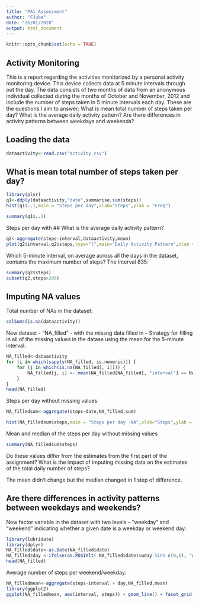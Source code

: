 ```yaml
---
title: "PA1_Assessment"
author: "FJube"
date: "26/01/2020"
output: html_document
---
```


```r
knitr::opts_chunk$set(echo = TRUE)
```

## Activity Monitoring
This is a report regarding the activities monitorized by a personal activity monitoring device. This device collects data at 5 minute intervals through out the day. The data consists of two months of data from an anonymous individual collected during the months of October and November, 2012 and include the number of steps taken in 5 minute intervals each day.
These are the questions I aim to answer: 
What is mean total number of steps taken per day? 
What is the average daily activity pattern? 
Are there differences in activity patterns between weekdays and weekends?

## Loading the data
```r
dataactivity<-read.csv("activity.csv")
```

## What is mean total number of steps taken per day? 
```r
library(plyr)
q1<-ddply(dataactivity,"date",summarise,sum(steps))
hist(q1$..1,main = "Steps per day",xlab="Steps",ylab = "Freq")
```
```r
summary(q1$..1)
```
Steps per day with
## What is the average daily activity pattern?
```r
q2<-aggregate(steps~interval,dataactivity,mean)
plot(q2$interval,q2$steps,type="l",main="Daily Activity Pattern",xlab = "Interval",ylab = "Average Steps")
```
Which 5-minute interval, on average across all the days in the dataset, contains the maximum number of steps? 
The interval 835:
```r
summary(q2$steps)
subset(q2,steps>206)
```
## Imputing NA values
Total number of NAs in the dataset:
```r
colSums(is.na(dataactivity))
```
New dataset - "NA_filled" - with the missng data filled in -- Strategy for filling in all of the missing values in the datase using the mean for the 5-minute interval:
```r
NA_filled<-dataactivity
for (i in which(sapply(NA_filled, is.numeric))) {
    for (j in which(is.na(NA_filled[, i]))) {
        NA_filled[j, i] <- mean(NA_filled[NA_filled[, "interval"] == NA_filled[j, "interval"], i],  na.rm = TRUE)
    }
}
head(NA_filled)
```

Steps per day without missing values
```r
NA_filledsum<-aggregate(steps~date,NA_filled,sum)

hist(NA_filledsum$steps,main = "Steps per day -NA",xlab="Steps",ylab = "Freq")
```

Mean and median of the steps per day without missing values
```r
summary(NA_filledsum$steps)
```

 Do these values differ from the estimates from the first part of the assignment? What is the impact of imputing missing data on the estimates of the total daily number of steps?

The mean didn't change but the median changed in 1 step of difference.

## Are there differences in activity patterns between weekdays and weekends?
 New factor variable in the dataset with two levels – “weekday” and “weekend” indicating whether a given date is a weekday or weekend day:
```r
library(lubridate)
library(dplyr)
NA_filled$date<-as.Date(NA_filled$date)
NA_filled$day <-ifelse(as.POSIXlt( NA_filled$date)$wday %in% c(0,6), "Weekend", "Weekday")
head(NA_filled)
```
Average number of steps per weekend/weekday:
```r
NA_filledmean<-aggregate(steps~interval + day,NA_filled,mean)
library(ggplot2)
ggplot(NA_filledmean, aes(interval, steps)) + geom_line() + facet_grid(day ~ .) + xlab("interval") + ylab("number of steps")
```


## 

